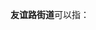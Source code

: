 '''友谊路街道'''可以指：
{{PRC admin/disambig|12/01/03/007/000|31/01/13/003/000}}
{{disambig|cat=五字乡级行政区划-街道名消歧义}}